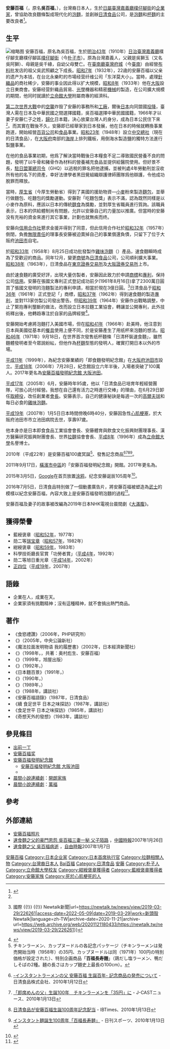 {{Refimprove|time=2022-03-09T08:25:06+00:00}}
{{Infobox person
| name = 安藤百福
| honorific_suffix = [[旭日章|ORS]]
| image = 
| caption = 安藤百福銀製雕像
| birth_name = 吳百福
| birth_date = {{birth date|1910|3|5}}
| birth_place = {{TWN-JPN}}[[嘉義廳|嘉義廳]][[朴子市|樸仔腳街]]
| death_cause = 心肌梗塞
| nationality = {{JPN-EMP}}（1910年－1945年）<br/>{{ROC}}（1945年－1966年）<br/>{{flag|Japan|name=日本國}}（1966年－2007年<ref name="#1">官報 昭和41年3月1日</ref>）
| alma_mater = [[立命館大學|立命館大學]]
| occupation = [[日清食品|日清食品]]創辦人
| honours = *[[藍綬褒章|藍綬褒章]]（昭和52年，1977年）
*[[瑞寶章|勋二等瑞宝章]]（昭和57年，1982年）
*[[紺綬褒章|紺綬褒章]]（昭和59年，1983年）
*[[科學技術廳長官賞|科學技術廳長官賞]]「功勞者賞」（平成4年，1992年）
*[[旭日重光章|勋二等旭日重光章]]（平成14年，2002年）
*[[正四位|正四位]]（平成19年，2007年）
| imagesize = 
| date of death = {{Death date and age|2007|1|5|1910|3|5|df=y}}
| place of death = {{日本}}[[大阪府|大阪府]][[池田市|池田市]]
| spouse = 吳黃綉梅、吳金鶯、安藤仁子
|父母 = 吳獅玉（吳阿獅）、吳千綠
}}
{{japanese|japanese=安藤 百福|kana=あんどう ももふく|romaji=Andō Momofuku}}
{{Taiwanese
 | hanji= 吳百福
 | holo= Gôo Pik-hok
 }}
'''安藤百福'''（{{jpn|j=安藤 百福|kn=あんどう ももふく|rm=Andō Momofuku}}，原名'''吳百福'''，{{bd|1910年|3月5日|2007年|1月5日|catIdx=Andō Momofuku}}），台灣裔日本人，生於[[台灣日治時期|日屬臺灣]][[嘉義廳|嘉義廳]][[朴子市|樸仔腳街]]的[[企業家|企業家]]，曾協助改良麵條製成現代化的[[泡麵|泡麵]]，並創辦[[日清食品|日清食品]]公司，是[[即食麵|泡麵]]和[[杯麵|杯麵]]的主要改良者<ref>{{Cite web |url=http://www.youtube.com/watch?v=sb0LjDs1U2Q |title=RTHK-香港故事(第19輯)07-速食速決-2012-4-02 |access-date=2013-01-03 |archive-date=2013-09-21 |archive-url=https://web.archive.org/web/20130921064245/http://www.youtube.com/watch?v=sb0LjDs1U2Q |dead-url=no }}</ref>。

== 生平 ==
[[File:Cupnoodles_seafood_taste.jpg|缩略图]]
安藤百福，原名為吳百福，生於[[明治43年|明治43年]]（1910年）[[日治臺灣|日治臺灣]][[嘉義廳|嘉義廳]]樸仔腳支廳樸仔腳區[[樸仔腳街|樸仔腳街]]（今[[朴子市|朴子市]]）。原為台灣嘉義人，父親是吳獅玉（又名吳阿獅）、母親是吳千綠，自幼父母雙亡。在[[臺南廳|臺南廳]][[臺灣府城|臺灣府城]]（今[[臺南|臺南]]）由經營[[布料|布料]]批发店的祖父吳武照顧之下成長。[[昭和7年|昭和7年]]（1932年），22歳的安藤百福以父亲的遗产为本钱，在台北永樂町的市場经营纤维公司「东洋莫大小」。當時，處理[[針織品|針織品]]的商社稀少，安藤的事业因此得以扩大規模，[[昭和8年|昭和8年]]（1933年）他在[[大阪市|大阪]]設立日東商會。安藤经营針織品貿易、[[光學|光學]]機器和精密[[機械|機械]]的製造，在公司擴大規模的期間，他同时就讀於[[立命館大學|立命館大學]]附屬商專的經濟科。

[[第二次世界大戰|第二次世界大戰]]中的[[空襲|空襲]]炸毁了安藤的事務所和[[工廠|工廠]]，爾後[[日本|日本]]向同盟國[[投降|投降]]，臺灣人需在日本及中華民國之間選擇國籍，吳百福選擇中華民國國籍，1966年才以妻子安藤仁子之姓，[[归化|歸化]]日本籍，決心放棄台灣人的身分，成為日本公民住下來<ref name="#1"/>。而其實在戰後不久，安藤即已經舉家到日本發展，他在日本的時候就轉換事業跑道，開始經營[[百貨公司|百貨公司]]和[[食品|食品]]事業。[[昭和23年|昭和23年]]（1948年）設立[[中交總社|中交總社]]（現在的日清食品），在[[大阪府|大阪府]]南部的[[海岸|海岸]]上排列鐵板，用倒海水製造鹽的獨特方法進行製[[食鹽|鹽]]事業。

在他的食品事業初期，他爲了解決當時戰後日本糧食不足二導致國民營養不良的問題，發明了以牛骨和豬骨作為材料的營養補充食品並提供給醫院使用。但好景不長，[[駐日盟軍總司令|駐日盟軍總司令]]（GHQ）以逃稅的罪名把他逮捕，並被判處4年勞動刑並沒收所有他的名下的資產，幸好法律學者黑田覺組織辯護律師團隊爲他辯護，令他成功脫罪而釋放。

當時，[[厚生省|厚生省]]（今厚生勞動省）得到了美國的援助物資—[[小麥|小麥]]粉來製造[[麵包|麵包]]，並舉行做麵包、吃麵包的獎勵運動。安藤對「吃麵包獎」表示不滿，認為既然同樣是以小麥作為原料，應該以日本的傳統[[面食|麵食]]為獎勵，並對厚生省職員進行質詢。該職員表示，日本的供給體制尚有問題，允許以安藤自己的力量加以推廣。但當時的安藤没有充裕的資金來進行其它事業，計劃也就無疾而终。

安藤向[[信用合作社|信用合作社]]懇求金援并得到了同意，但此信用合作社於[[昭和32年|昭和32年]]（1957年）倒閉，負擔[[無限責任|無限責任]]的理事長安藤被迫賣掉自己的事業償還負債，只留下了位于大阪府[[池田市|池田市]]自宅。

於[[昭和33年|昭和33年]]（1958年）8月25日成功批發製作[[雞味泡麵|雞味泡麵]]（{{lang|ja|チキンラーメン}}）產品，速食麵瞬時成為了受歡迎的商品。同年12月，變更[[商號|商號]]為[[日清食品|日清食品]]公司，公司順利擴大事業。[[昭和38年|昭和38年]]（1963年），日清食品在[[東京證券交易所|東京證券交易所]]及[[大阪證券交易所|大阪證券交易所]]上市。

由於速食麵的廣受好評，出現大量仿製者，安藤因此致力於申請[[商標|商標]]和[[專利|專利]]，保持公司[[信用|信用]]。安藤在張國文專利正式登記成功前夕(1961年8月16日)拿了2300萬日圓買了張國文發明的泡麵製法的專利申請，相當於現在3億日圓。<ref>{{Cite web|title=劉黎兒觀點》泡麵是日本人發明的？日媒還台灣雞絲麵發明者一個公道 {{!}} 國際 {{!}} {{!}} Newtalk新聞|url=https://newtalk.tw/news/view/2019-03-29/226261|access-date=2022-05-09|date=2019-03-29|work=新頭殼 Newtalk|language=zh-TW|archive-date=2020-11-21|archive-url=https://web.archive.org/web/20201121180433/https://newtalk.tw/news/view/2019-03-29/226261}}</ref>日清食品于[[昭和36年|昭和36年]]（1961年）正式登記「{{lang|ja|チキンラーメン}}」商標，[[昭和37年|昭和37年]]（1962年）得到速食麵的製造[[專利|專利]]，並對113家仿製公司發出警告。但[[昭和39年|昭和39年]]（1964年）安藤作出戰略調整，中止了緊抱專利壟斷的做法，改而設立日本拉麵工業協會，轉讓並公開專利，此外技術釋出後，他轉趋專注於自家的品牌經營<ref>{{Cite web |url=https://talk.ltn.com.tw/article/breakingnews/1573226 |title=故事》【深夜食堂】皇民的人生選擇：一段騙子、負心漢與泡麵的故事 - 自由電子報 自由評論網 |access-date=2020-06-01 |archive-date=2020-11-28 |archive-url=https://web.archive.org/web/20201128131311/https://talk.ltn.com.tw/article/breakingnews/1573226 |dead-url=no }}</ref>。

安藤開始考慮將泡麵打入美國市場，但在[[昭和41年|昭和41年]]（1966年）赴美時，他注意到日本與美國從基本的[[餐具|餐具]]使用上便不同，於是安藤產生了用纸杯來泡麵的想法。[[昭和46年|昭和46年]]（1971年）9月18日，在世界首次發售纸杯麵條「日清杯裝速食麵」，雖然麵體發明者至今眾說紛紜，但他作為[[杯麵|杯麵]]型態的發明人，確實打開日本以外的市場。

[[平成11年|平成11年]]（1999年），為紀念安藤業績的「即食麵發明紀念館」在[[大阪府|大阪府]][[池田市|池田市]]設立。[[平成18年|平成18年]]（2006年）7月28日，紀念館設立六年半後，入場者突破了100萬人。2017年更名為[[安藤百福發明紀念館_大阪池田|安藤百福發明紀念館 大阪池田]]。

[[平成17年|平成17年]]（2005年）6月，安藤時年95歲，他以「日清食品已培育年輕經營團隊，可放心託付經營。我想在自己還有活力之時進行交棒」的理由，在6月29日卸任[[取締役|取締役]]，改任創業者[[會長|會長]]。安藤表示，自己的健康秘訣是每週一次的[[高爾夫球|高爾夫球]]和每日必食的[[雞味泡麵|雞味泡麵]]。

[[平成19年|平成19年]]（2007年）1月5日日本時間傍晚6時40分，安藤因急性[[心肌梗塞|心肌梗塞]]，於大阪府池田市市立池田病院去世，享壽97歲。

他本身亦是日本即食食品工業協會會長、安藤體育與飲食文化振興財團理事長、漢方醫藥研究振興財團會長、世界[[拉面|拉麵]]協會會長、[[平成8年|平成8年]]（1996年）成為[[立命館大學|立命館大學]]名譽博士。

2010年（平成22年）是安藤百福100歲冥誕<ref>チキンラーメン、カップヌードルの各記念パッケージ（チキンラーメンは発売開始当時（1958年）の35円、カップヌードルは同（1971年）100円の特別価格が設定された）、特別企画商品「'''百福長寿麺'''」（鶏だし塩ラーメン、鴨だしそばの2種。麺の長さはカップ麺史上最長の100cm）。</ref>、發售記念商品<ref>{{ja}}[http://www.nissinfoods.co.jp/com/news/news_release.html?yr=2010&mn=1&nid=1789 -インスタントラーメンの父 安藤百福 生誕百年- 記念商品の発売について] {{Wayback|url=http://www.nissinfoods.co.jp/com/news/news_release.html?yr=2010&mn=1&nid=1789 |date=20100114120617 }} - 日清食品株式会社、2010年1月12日</ref><ref>{{ja}}[http://www.j-cast.com/mono/2010/01/13057809.html 「即席めんの父」生誕100年　チキンラーメンを「35円」に] {{Wayback|url=http://www.j-cast.com/mono/2010/01/13057809.html |date=20140809224734 }} - J-CASTニュース、2010年1月13日</ref><ref>{{ja}}[http://jp.ibtimes.com/article/biznews/100113/48037.html 日清食品が安藤百福生誕100周年記念配当] {{Wayback|url=http://jp.ibtimes.com/article/biznews/100113/48037.html |date=20131002152231 }} - IBTimes、2010年1月13日</ref><ref>{{ja}}[http://enjoy.nikkansports.com/topics/eat/1001130722.html インスタント麺誕生100周年「百福長寿麺」] {{Wayback|url=http://enjoy.nikkansports.com/topics/eat/1001130722.html |date=20150701043054 }} - 日刊スポーツ、2010年1月13日</ref>。

2011年9月17日，[[橫濱市|橫濱市]][[中區_(橫濱市)|中區]]的「安藤百福發明紀念館」開館。2017年更名為{{Tsl|ja|安藤百福発明記念館_横浜|安藤百福發明紀念館 橫濱}}。

2015年3月5日，[[Google|Google]]在首页放置[[Doodle|涂鸦]]，纪念安藤诞辰105周年<ref>{{Cite web |url=http://www.google.com/doodles/momofuku-andos-105th-birthday |title=Google Doodles: Momofuku Ando’s 105th Birthday |access-date=2015-03-10 |archive-date=2021-03-09 |archive-url=https://web.archive.org/web/20210309155213/http://www.google.com/doodles/momofuku-andos-105th-birthday |dead-url=no }}</ref>。

2016年7月5日，日清食品特別做了一個動畫廣告片，將安藤百福被塑造為[[武士|武士]]的模樣以紀念安藤百福，內容大致上是安藤百福發明泡麵的過程<ref>{{Cite web |url=https://www.youtube.com/watch?v=WNbb9qixsRQ |title=SAMURAI NOODLES "THE ORIGINATOR" |access-date=2016-07-15 |archive-date=2021-01-29 |archive-url=https://web.archive.org/web/20210129164955/https://www.youtube.com/watch?v=WNbb9qixsRQ |dead-url=no }}</ref>。

安藤百福及妻子的故事被改編為2019年日本NHK電視台晨間劇《[[大滿腹|大滿腹]]》。

== 獲得榮譽 ==
* 藍綬褒章（[[昭和52年|昭和52年]]，1977年）
* 勋二等[[瑞寶大綬章|瑞宝章]]（[[昭和57年|昭和57年]]，1982年）
* 紺綬褒章（[[昭和59年|昭和59年]]，1983年）
* 科學技術廳長官賞「功勞者賞」（[[平成4年|平成4年]]，1992年）
* 勋二等旭日重光章（[[平成14年|平成14年]]，2002年）
* [[正四位|正四位]]（[[平成19年|平成19年]]，2007年）

== 語錄 ==
* 企業在人，成業在天。
* 企業家須有挑戰精神；沒有這種精神，就不會搞出熱門商品。

== 著作 ==
* 《食慾禮讚》（2006年，PHP研究所）
* 《{{lang|ja|100歳を元気に生きる　安藤百福の賢食紀行}}》（2005年，中央公論新社）
* 《魔法拉面发明物语 我的履歷書》（2002年，日本經濟新聞社）
* 《{{lang|ja|進化する麺食文化ラーメンのルーツを探る}}》（1998年，{{lang|ja|日清ネットコム}}，共著：奥村彪生、安藤百福）
* 《{{lang|ja|食は時代とともに 安藤百福フィールドノート}}》（1999年，旭屋出版）
* 《{{lang|ja|苦境からの脱出激変の時代を生きる}}》（1992年，{{lang|ja|日清ネットコム}}）
* 《日本麵百景》（1991年，{{lang|ja|日清ネットコム}}）
* 《{{lang|ja|時代に学ぶ美健賢食}}》（1990年，{{lang|ja|日清ネットコム}}）
* 《{{lang|ja|美健賢食新和風薬膳のすすめ}}》（1989年，{{lang|ja|日清ネットコム}}）
* 《{{lang|ja|麺ロードを行く}}》（1988年，講談社）
* 《安藤百福語錄》（1987年，日清食品）
* 《續 食足世平 日本之味探訪》（1987年，講談社）
* 《食足世平 日本之味探訪》（1985年，講談社）
* 《奇想天外的發想》（1983年，講談社）

== 參見條目 ==
* [[出前一丁|出前一丁]]
* [[安藤百福奖|安藤百福奖]]
* [[安藤百福發明紀念館|安藤百福發明紀念館]]
** [[安藤百福發明紀念館_大阪池田|安藤百福發明紀念館 大阪池田]]
** {{lj|安藤百福發明紀念館 橫濱|安藤百福発明記念館 横浜}}
* [[晨間小說連續劇|晨間小說連續劇]]：[[開朗家族|開朗家族]]
* [[晨間小說連續劇|晨間小說連續劇]]：[[萬福_(電視劇)|萬福]]

== 參考 ==
{{reflist}}

== 外部連結 ==
* [https://web.archive.org/web/20070109140823/http://www.instantramen.or.jp/event/summit/img/ando.gif 安藤百福照片] {{ja icon}}
* [http://www.chinareviewnews.com/doc/23_296_100296586_1_0911123624.html 速食麵之父的豪門恩怨 吳百福三妻一秘 父子陌路] {{Wayback|url=http://www.chinareviewnews.com/doc/23_296_100296586_1_0911123624.html |date=20200128093154 }}，[[中國時報|中國時報]]2007年1月26日 {{zh-tw icon}}
* [http://news.ltn.com.tw/news/focus/paper/110197 速食麵之父 吳百福病逝] {{Wayback|url=http://news.ltn.com.tw/news/focus/paper/110197 |date=20190523101820 }}，[[自由時報|自由時報]]2007年1月7日 {{zh-tw icon}}

{{Authority control}}
{{DEFAULTSORT:Andō安藤百福}}
[[Category:安藤百福|]]
[[Category:日本企业家|Category:日本企业家]]
[[Category:日本首席执行官|Category:日本首席执行官]]
[[Category:拉麵相關人物|Category:拉麵相關人物]]
[[Category:台灣裔日本人|Category:台灣裔日本人]]
[[Category:吳姓|Bai百福]]
[[Category:日清食品|Category:日清食品]]
[[Category:幼年失親者|安藤]]
[[Category:朴子人|Category:朴子人]]
[[Category:立命館大學校友|Category:立命館大學校友]]
[[Category:紺綬褒章獲得者|Category:紺綬褒章獲得者]]
[[Category:藍綬褒章獲得者|Category:藍綬褒章獲得者]]
[[Category:安藤家族|Category:安藤家族]]
[[Category:死於心肌梗死的人|Category:死於心肌梗死的人]]